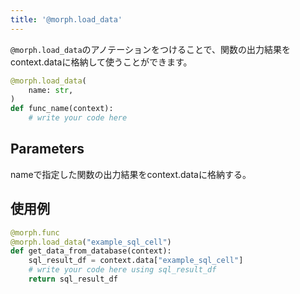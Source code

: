 ```yaml
---
title: '@morph.load_data'
---
```


`@morph.load_data`のアノテーションをつけることで、関数の出力結果をcontext.dataに格納して使うことができます。

```python
@morph.load_data(
    name: str,
)
def func_name(context):
	# write your code here
```

## Parameters

<ParamField body="name" type="string" required>
nameで指定した関数の出力結果をcontext.dataに格納する。
</ParamField>

## 使用例

```python
@morph.func
@morph.load_data("example_sql_cell")
def get_data_from_database(context):
	sql_result_df = context.data["example_sql_cell"]
    # write your code here using sql_result_df
	return sql_result_df
```